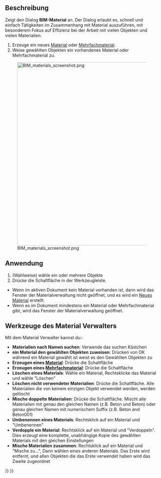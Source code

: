 <languages/>

{{Docnav/de
|[[BIM_Layers/de|Ebenen]]
|[[Arch_Schedule/de|Liste]]
|[[BIM_Workbench/de|BIM]]
|IconL=BIM_Layers.svg
|IconR=Arch_Schedule.svg
|IconC=Workbench_BIM.svg
}}

{{GuiCommand/de
|Name=BIM Material
|Name/de=BIM Material
|MenuLocation=Verwalten → Material
|Workbenches=[[BIM_Workbench/de|BIM]]
}}

<span id="Description"></span>
==Beschreibung==

Zeigt den Dialog '''BIM-Material''' an. Der Dialog erlaubt es, schnell und einfach Tätigkeiten im Zusammenhang mit Material auszuführen, mit besonderem Fokus auf Effizienz bei der Arbeit mit vielen Objekten und vielen Materialien.

# Erzeuge ein neues  [[Arch_SetMaterial/de|Material]] oder [[Arch MultiMaterial/de|Mehrfachmaterial]].
# Weise gewählten Objekten ein vorhandenes Material oder Mehrfachmaterial zu.

[[Image:BIM materials screenshot.png|600px]]

{{Caption|Der Material Verwalter}}

<span id="Usage"></span>
==Anwendung==

# (Wahlweise) wähle ein oder mehrere Objekte
# Drücke die {{Button|[[Image:BIM_Material.svg|16px]] [[BIM_Material/de|Material]]}} Schaltfläche in der Werkzeugleiste.

* Wenn im aktiven Dokument kein Material vorhanden ist, dann wird das Fenster der Materialverwaltung nicht geöffnet, und es wird ein [[Arch_SetMaterial/de|Neues Material]] erstellt.
* Wenn es im Dokument mindestens ein Material oder Mehrfachmaterial gibt, wird das Fenster der Materialverwaltung geöffnet.

<span id="Material_Manager_tools"></span>
==Werkzeuge des Material Verwalters==

Mit dem Material Verwalter kannst du::

* '''Materialien nach Namen suchen''': Verwende das suchen Kästchen
* '''ein Material den gewählten Objekten zuweisen''': Drücken von OK während ein Material gewählt ist weist es den Gewählten Objekten zu
* '''Erzeugen eines [[Arch_SetMaterial/de|Material]]''': Drücke die {{Button|Erzeuge neues Material}} Schaltfläche
* '''Erzeugen eines [[Arch MultiMaterial/de|Mehrfachmaterial]]''': Drücke die {{Button|Erzeuge Mehrfachmaterial}} Schaltfläche
* '''Löschen eines Materials''': Wähle ein Material, Rechtsklicke das Material und wähle "Löschen"
* '''Löschen nicht verwendeter Materialien''': Drücke die {{Button|Lösche nicht Verwendet}} Schaltfläche. Alle Materialien die von keinem einzigen Objekt verwendet werden, werden gelöscht
* '''Mische doppelte Materialien''': Drücke die {{Button|Mische doppelte}} Schaltfläche. Mischt alle Materialien mit genau den gleichen Namen (z.B. Beton und Beton) oder genau gleichen Namen mit numerischem Suffix (z.B. Beton and Beton001)
* '''Umbenennen eines Materials''': Rechtsklick auf ein Material und "Umbenennen"
* '''Verdopple ein Material''': Rechtsklick auf ein Material und "Verdoppeln". Dies erzeugt eine komplette, unabhängige Kopie des gewählten Materials mit den gleichen Einstellungen
* '''Mische Materialien zusammen''': Rechtsklick auf ein Material und "Mische zu...", Dann wählen eines anderen Materials. Das Erste wird entfernt, und allen Objekten die das Erste verwendet haben wird das Zweite zugeordnet


{{Docnav/de
|[[BIM_Layers/de|Ebenen]]
|[[Arch_Schedule/de|Liste]]
|[[BIM_Workbench/de|BIM]]
|IconL=BIM_Layers.svg
|IconR=Arch_Schedule.svg
|IconC=Workbench_BIM.svg
}}

{{BIM_Tools_navi{{#translation:}}}}
{{Userdocnavi{{#translation:}}}}